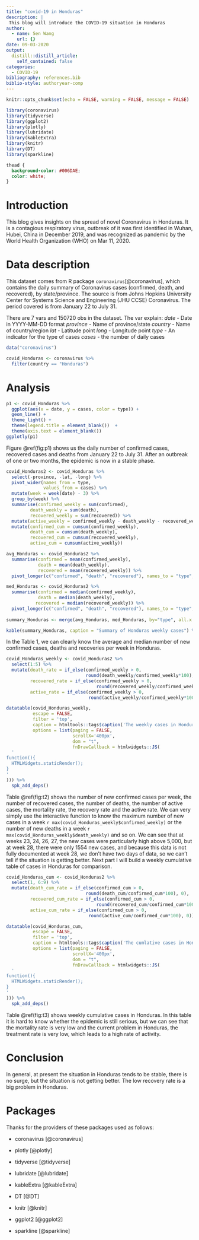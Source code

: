 ```yaml
---
title: "covid-19 in Honduras"
description: |
 This blog will introduce the COVID-19 situation in Honduras
author:
  - name: Sen Wang 
    url: {}
date: 09-03-2020
output:
  distill::distill_article:
    self_contained: false
categories:
  - COVID-19
bibliography: references.bib
biblio-style: authoryear-comp
---
```


```r
knitr::opts_chunk$set(echo = FALSE, warning = FALSE, message = FALSE)
```

```r
library(coronavirus)
library(tidyverse)
library(ggplot2)
library(plotly)
library(lubridate)
library(kableExtra)
library(knitr)
library(DT)
library(sparkline)
```

```css
thead {
  background-color: #006DAE;
  color: white;
}
```

# Introduction

This blog gives insights on the spread of novel Coronavirus in Honduras. It is a contagious respiratory virus, outbreak of it was first identified in Wuhan, Hubei, China in December 2019, and was recognized as pandemic by the World Health Organization (WHO) on Mar 11, 2020. 


# Data description

This dataset comes from  R package `coronavirus`[@coronavirus], which contains the daily summary of Coronavirus cases (confirmed, death, and recovered), by state/province. The source is from Johns Hopkins University Center for Systems Science and Engineering (JHU CCSE) Coronavirus. The period covered is from January 22 to July 31.

There are 7 vars and 150720 obs in the dataset.
The var explain:
*date* - Date in YYYY-MM-DD format
*province* - Name of province/state
*country* - Name of country/region
*lat* - Latitude point
*long* - Longitude point
*type* - An indicator for the type of cases 
*cases* - the number of daily cases 

```r
data("coronavirus")

covid_Honduras <- coronavirus %>%
  filter(country == "Honduras")
```

# Analysis

```r
p1 <- covid_Honduras %>%
  ggplot(aes(x = date, y = cases, color = type)) +
  geom_line() +
  theme_light() +
  theme(legend.title = element_blank())  +
  theme(axis.text = element_blank()) 
ggplotly(p1)
```

Figure \@ref(fig:p1) shows us the daily number of confirmed cases, recovered cases and deaths from January 22 to July 31. After an outbreak of one or two months, the epidemic is now in a stable phase.

```r
covid_Honduras2 <- covid_Honduras %>%
  select(-province, -lat, -long) %>%
  pivot_wider(names_from = type,
              values_from = cases) %>%
  mutate(week = week(date) - 3) %>%
  group_by(week) %>%
  summarise(confirmed_weekly = sum(confirmed),
         death_weekly = sum(death),
         recovered_weekly = sum(recovered)) %>%
  mutate(active_weekly = confirmed_weekly - death_weekly - recovered_weekly) %>%
  mutate(confirmed_cum = cumsum(confirmed_weekly),
         death_cum = cumsum(death_weekly),
         recovered_cum = cumsum(recovered_weekly),
         active_cum = cumsum(active_weekly))
```



```r
avg_Honduras <- covid_Honduras2 %>%
  summarise(confirmed = mean(confirmed_weekly),
            death = mean(death_weekly),
            recovered = mean(recovered_weekly)) %>%
  pivot_longer(c("confirmed", "death", "recovered"), names_to = "type", values_to = "avg")

med_Honduras <- covid_Honduras2 %>%
  summarise(confirmed = median(confirmed_weekly),
            death = median(death_weekly),
           recovered = median(recovered_weekly)) %>%
  pivot_longer(c("confirmed", "death", "recovered"), names_to = "type", values_to = "med")
  
summary_Honduras <- merge(avg_Honduras, med_Honduras, by="type", all.x = TRUE)  
```

```r
kable(summary_Honduras, caption = "Summary of Honduras weekly cases") %>% kable_styling(bootstrap_options = c("striped", "hover"))
```

In the Table 1, we can clearly know the average and median number of new confirmed cases, deaths and recoveries per week in Honduras.


```r
covid_Honduras_weekly <- covid_Honduras2 %>%
  select(1:5) %>%
  mutate(death_rate = if_else(confirmed_weekly > 0,
                              round(death_weekly/confirmed_weekly*100), 0),
         recovered_rate = if_else(confirmed_weekly > 0, 
                                  round(recovered_weekly/confirmed_weekly*100), 0),
         active_rate = if_else(confirmed_weekly > 0, 
                               round(active_weekly/confirmed_weekly*100), 0))
```

```r
datatable(covid_Honduras_weekly,
          escape = FALSE,
          filter = 'top',
          caption = htmltools::tags$caption('The weekly cases in Honduras'),
          options = list(paging = FALSE,
                         scrollX='400px',
                         dom = "t",
                         fnDrawCallback = htmlwidgets::JS(
  '
function(){
  HTMLWidgets.staticRender();
}
'
))) %>% 
  spk_add_deps()
```

Table \@ref(fig:t2) shows the number of new confirmed cases per week, the number of recovered cases, the number of deaths, the number of active cases, the mortality rate, the recovery rate and the active rate. We can very simply use the interactive function to know the maximum number of new cases in a week `r max(covid_Honduras_weekly$confirmed_weekly)` or the number of new deaths in a week `r max(covid_Honduras_weekly$death_weekly)` and so on. We can see that at weeks 23, 24, 26, 27, the new cases were particularly high above 5,000, but at week 28, there were only 1554 new cases, and because this data is not fully documented at week 28, we don't have two days of data, so we can't tell if the situation is getting better. Next part I will build a weekly cumulative table of cases in Honduras for comparison.

```r
covid_Honduras_cum <- covid_Honduras2 %>%
  select(1, 6:9) %>%
  mutate(death_cum_rate = if_else(confirmed_cum > 0,
                              round(death_cum/confirmed_cum*100), 0),
         recovered_cum_rate = if_else(confirmed_cum > 0, 
                                  round(recovered_cum/confirmed_cum*100), 0),
         active_cum_rate = if_else(confirmed_cum > 0, 
                               round(active_cum/confirmed_cum*100), 0))
```

```r
datatable(covid_Honduras_cum,
          escape = FALSE,
          filter = 'top',
          caption = htmltools::tags$caption('The cumlative cases in Honduras'),
          options = list(paging = FALSE,
                         scrollX='400px',
                         dom = "t",
                         fnDrawCallback = htmlwidgets::JS(
  '
function(){
  HTMLWidgets.staticRender();
}
'
))) %>% 
  spk_add_deps()
```

Table \@ref(fig:t3) shows weekly cumulative cases in Honduras. In this table it is hard to know whether the epidemic is still serious, but we can see that the mortality rate is very low and the current problem in Honduras, the treatment rate is very low, which leads to a high rate of activity.

# Conclusion

In general, at present the situation in Honduras tends to be stable, there is no surge, but the situation is not getting better. The low recovery rate is a big problem in Honduras.


# Packages

Thanks for the providers of these packages used as follows:


- coronavirus [@coronavirus]

- plotly [@plotly]

- tidyverse [@tidyverse]

- lubridate [@lubridate] 

- kableExtra [@kableExtra]

- DT [@DT]

- knitr [@knitr]

- ggplot2 [@ggplot2]

- sparkline [@sparkline]

